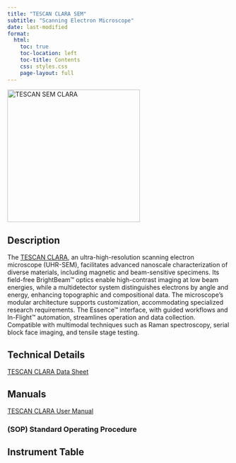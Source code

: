 ```yaml
---
title: "TESCAN CLARA SEM"
subtitle: "Scanning Electron Microscope"
date: last-modified
format:
  html:
    toc: true
    toc-location: left
    toc-title: Contents
    css: styles.css
    page-layout: full
---
```


![](/assets/images/TESCAN_CLARA.webp "TESCAN SEM CLARA"){fig-align="left" width=300}


## Description

The [TESCAN CLARA](https://info.tescan.com/sem/clara), an ultra-high-resolution scanning electron microscope (UHR-SEM), facilitates advanced nanoscale characterization of diverse materials, including magnetic and beam-sensitive specimens. Its field-free BrightBeam™ optics enable high-contrast imaging at low beam energies, while a multidetector system distinguishes electrons by angle and energy, enhancing topographic and compositional data. The microscope’s modular architecture supports customization, accommodating specialized research requirements. The Essence™ interface, with guided workflows and In-Flight™ automation, streamlines operation and data collection. Compatible with multimodal techniques such as Raman spectroscopy, serial block face imaging, and tensile stage testing.


## Technical Details

[TESCAN CLARA Data Sheet](/Instrumentation/Manuals/TESCAN_CLARA_SEM_Product_Data_Sheet.pdf)

## Manuals

[TESCAN CLARA User Manual](/Instrumentation/Manuals/TESCAN_CLARA_SEM_User_Manual.pdf)


### (SOP) Standard Operating Procedure


## Instrument Table
